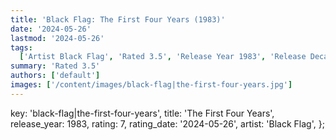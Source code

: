 ```yaml
---
title: 'Black Flag: The First Four Years (1983)'
date: '2024-05-26'
lastmod: '2024-05-26'
tags:
  ['Artist Black Flag', 'Rated 3.5', 'Release Year 1983', 'Release Decade 1980']
summary: 'Rated 3.5'
authors: ['default']
images: ['/content/images/black-flag|the-first-four-years.jpg']
---
```


  key: 'black-flag|the-first-four-years',
  title: 'The First Four Years',
  release_year: 1983,
  rating: 7,
  rating_date: '2024-05-26',
  artist: 'Black Flag',
};

<MusicRating data={data} />
